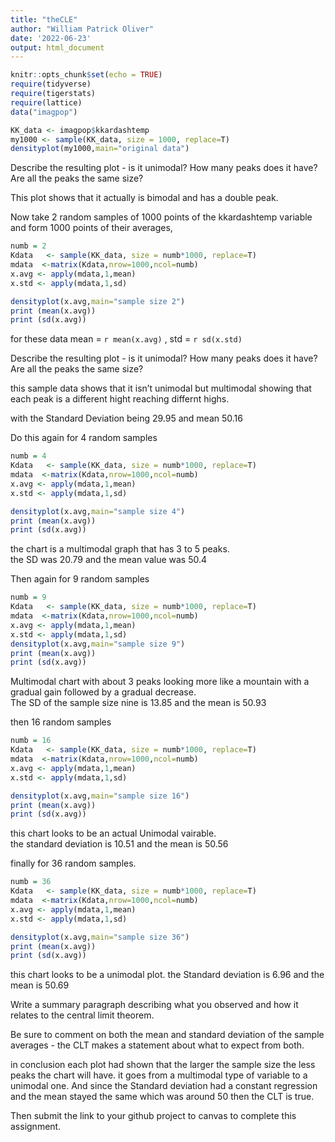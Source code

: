 ```yaml
---
title: "theCLE"
author: "William Patrick Oliver"
date: '2022-06-23'
output: html_document
---
```

```r
knitr::opts_chunk$set(echo = TRUE)
require(tidyverse)
require(tigerstats)
require(lattice)
data("imagpop")
```

```r
KK_data <- imagpop$kkardashtemp
my1000 <- sample(KK_data, size = 1000, replace=T)
densityplot(my1000,main="original data")

```

Describe the resulting plot -  is it unimodal?  How many peaks does it have?  Are all the peaks the same size? 

This plot shows that it actually is bimodal and has a double peak.  

Now take 2 random samples of 1000 points of the kkardashtemp variable and form 1000 points of their averages,

```r
numb = 2
Kdata   <- sample(KK_data, size = numb*1000, replace=T)
mdata  <-matrix(Kdata,nrow=1000,ncol=numb)
x.avg <- apply(mdata,1,mean)
x.std <- apply(mdata,1,sd)

densityplot(x.avg,main="sample size 2")
print (mean(x.avg))
print (sd(x.avg))
```

for these data mean = `r mean(x.avg)` , std = `r sd(x.std)`

Describe the resulting plot -  is it unimodal?  How many peaks does it have?  Are all the peaks the same size? 

 this sample data shows that it isn't unimodal but multimodal showing that each peak is a different hight reaching differnt highs. 
 
 with the Standard Deviation being 29.95 and mean 50.16

Do this again for 4 random samples

```r
numb = 4
Kdata   <- sample(KK_data, size = numb*1000, replace=T)
mdata  <-matrix(Kdata,nrow=1000,ncol=numb)
x.avg <- apply(mdata,1,mean)
x.std <- apply(mdata,1,sd)

densityplot(x.avg,main="sample size 4")
print (mean(x.avg))
print (sd(x.avg))
```

the chart is a multimodal graph that has 3 to 5 peaks.  
the SD was 20.79 and the mean value was 50.4  

Then again for 9 random samples

```r
numb = 9
Kdata   <- sample(KK_data, size = numb*1000, replace=T)
mdata  <-matrix(Kdata,nrow=1000,ncol=numb)
x.avg <- apply(mdata,1,mean)
x.std <- apply(mdata,1,sd)
densityplot(x.avg,main="sample size 9")
print (mean(x.avg))
print (sd(x.avg))
```

Multimodal chart with about 3 peaks looking more like a mountain with a gradual gain followed by a gradual decrease.  
The SD of the sample size nine is 13.85 and the mean is 50.93

then 16 random samples

```r
numb = 16
Kdata   <- sample(KK_data, size = numb*1000, replace=T)
mdata  <-matrix(Kdata,nrow=1000,ncol=numb)
x.avg <- apply(mdata,1,mean)
x.std <- apply(mdata,1,sd)

densityplot(x.avg,main="sample size 16")
print (mean(x.avg))
print (sd(x.avg))
```

this chart looks to be an actual Unimodal vairable.  
the standard deviation is 10.51 and the mean is 50.56  

finally for 36 random samples.

```r
numb = 36
Kdata   <- sample(KK_data, size = numb*1000, replace=T)
mdata  <-matrix(Kdata,nrow=1000,ncol=numb)
x.avg <- apply(mdata,1,mean)
x.std <- apply(mdata,1,sd)

densityplot(x.avg,main="sample size 36")
print (mean(x.avg))
print (sd(x.avg))
```

this chart looks to be a unimodal plot.
the Standard deviation is 6.96 and the mean is 50.69

Write a summary paragraph describing what you observed and how it relates to the central limit theorem.

Be sure to comment on both the mean and standard deviation of the sample averages - the CLT makes a statement about what to expect from both.

in conclusion each plot had shown that the larger the sample size the less peaks the chart will have. it goes from a multimodal type of variable to a unimodal one. And since the Standard deviation had a constant regression and the mean stayed the same which was around 50 then the CLT is true.  

Then submit the link to your github project  to canvas to complete this assignment.